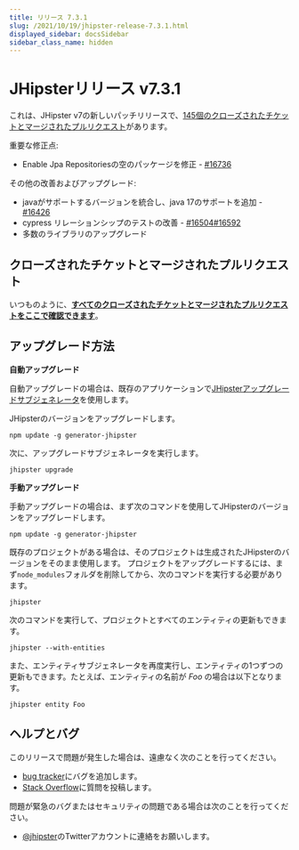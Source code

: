```yaml
---
title: リリース 7.3.1
slug: /2021/10/19/jhipster-release-7.3.1.html
displayed_sidebar: docsSidebar
sidebar_class_name: hidden
---
```


JHipsterリリース v7.3.1
==================

これは、JHipster v7の新しいパッチリリースで、[145個のクローズされたチケットとマージされたプルリクエスト](https://github.com/jhipster/generator-jhipster/issues?q=milestone%3A7.3.1+is%3Aclosed)があります。

重要な修正点:
- Enable Jpa Repositoriesの空のパッケージを修正 - [#16736](https://github.com/jhipster/generator-jhipster/pull/16736)

その他の改善およびアップグレード:
- javaがサポートするバージョンを統合し、java 17のサポートを追加 - [#16426](https://github.com/jhipster/generator-jhipster/pull/16426)
- cypress リレーションシップのテストの改善 - [#16504](https://github.com/jhipster/generator-jhipster/pull/16504)[#16592](https://github.com/jhipster/generator-jhipster/pull/16592)
- 多数のライブラリのアップグレード

クローズされたチケットとマージされたプルリクエスト
------------
いつものように、__[すべてのクローズされたチケットとマージされたプルリクエストをここで確認できます](https://github.com/jhipster/generator-jhipster/issues?q=milestone%3A7.3.1+is%3Aclosed)__。

アップグレード方法
------------

**自動アップグレード**

自動アップグレードの場合は、既存のアプリケーションで[JHipsterアップグレードサブジェネレータ](/upgrading-an-application/)を使用します。

JHipsterのバージョンをアップグレードします。

```
npm update -g generator-jhipster
```

次に、アップグレードサブジェネレータを実行します。

```
jhipster upgrade
```

**手動アップグレード**

手動アップグレードの場合は、まず次のコマンドを使用してJHipsterのバージョンをアップグレードします。

```
npm update -g generator-jhipster
```

既存のプロジェクトがある場合は、そのプロジェクトは生成されたJHipsterのバージョンをそのまま使用します。
プロジェクトをアップグレードするには、まず`node_modules`フォルダを削除してから、次のコマンドを実行する必要があります。

```
jhipster
```

次のコマンドを実行して、プロジェクトとすべてのエンティティの更新もできます。

```
jhipster --with-entities
```

また、エンティティサブジェネレータを再度実行し、エンティティの1つずつの更新もできます。たとえば、エンティティの名前が _Foo_ の場合は以下となります。

```
jhipster entity Foo
```


ヘルプとバグ
--------------

このリリースで問題が発生した場合は、遠慮なく次のことを行ってください。

- [bug tracker](https://github.com/jhipster/generator-jhipster/issues?state=open)にバグを追加します。
- [Stack Overflow](http://stackoverflow.com/tags/jhipster/info)に質問を投稿します。

問題が緊急のバグまたはセキュリティの問題である場合は次のことを行ってください。

- [@jhipster](https://twitter.com/jhipster)のTwitterアカウントに連絡をお願いします。

